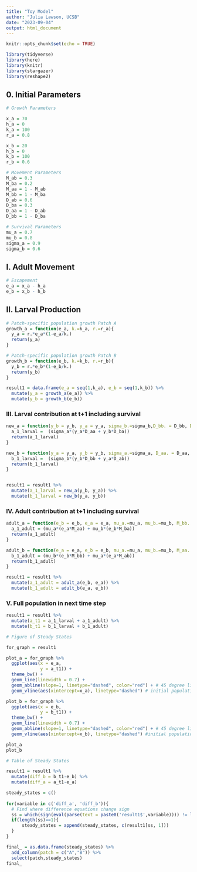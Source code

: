 ```yaml
---
title: "Toy Model"
author: "Julia Lawson, UCSB"
date: "2023-09-04"
output: html_document
---
```


```r
knitr::opts_chunk$set(echo = TRUE)

library(tidyverse)
library(here)
library(knitr)
library(stargazer)
library(reshape2)
```

## 0. Initial Parameters

```r

# Growth Parameters

x_a = 70
h_a = 0
k_a = 100
r_a = 0.8

x_b = 20
h_b = 0
k_b = 100
r_b = 0.6

# Movement Parameters
M_ab = 0.3
M_ba = 0.2
M_aa = 1 - M_ab
M_bb = 1 - M_ba
D_ab = 0.6
D_ba = 0.3
D_aa = 1 - D_ab
D_bb = 1 - D_ba

# Survival Parameters
mu_a = 0.7
mu_b = 0.8
sigma_a = 0.9
sigma_b = 0.6

```

## I. Adult Movement

```r

# Escapement
e_a = x_a - h_a
e_b = x_b - h_b

```

## II. Larval Production

```r

# Patch-specific population growth Patch A
growth_a = function(e_a, k.=k_a, r.=r_a){
  y_a = r.*e_a*(1-e_a/k.)
  return(y_a)
}

# Patch-specific population growth Patch B
growth_b = function(e_b, k.=k_b, r.=r_b){
  y_b = r.*e_b*(1-e_b/k.)
  return(y_b)
}

```

```r

result1 = data.frame(e_a = seq(1,k_a), e_b = seq(1,k_b)) %>%
  mutate(y_a = growth_a(e_a)) %>% 
  mutate(y_b = growth_b(e_b))

```

### III. Larval contribution at t+1 including survival

```r

new_a = function(y_b = y_b, y_a = y_a, sigma_b.=sigma_b,D_bb. = D_bb, D_ab. = D_ab){
  a_1_larval =  (sigma_a*(y_a*D_aa + y_b*D_ba))
  return(a_1_larval)
}

new_b = function(y_a = y_a, y_b = y_b, sigma_a.=sigma_a, D_aa. = D_aa, D_ba. = D_ba){
  b_1_larval =  (sigma_b*(y_b*D_bb + y_a*D_ab))
  return(b_1_larval)
}


result1 = result1 %>% 
  mutate(a_1_larval = new_a(y_b, y_a)) %>% 
  mutate(b_1_larval = new_b(y_a, y_b))

```

### IV. Adult contribution at t+1 including survival

```r

adult_a = function(e_b = e_b, e_a = e_a, mu_a.=mu_a, mu_b.=mu_b, M_bb. = M_bb, M_ab. = M_ab){
  a_1_adult = (mu_a*(e_a*M_aa) + mu_b*(e_b*M_ba))
  return(a_1_adult)
}

adult_b = function(e_a = e_a, e_b = e_b, mu_a.=mu_a, mu_b.=mu_b, M_aa. = M_aa, M_ba. = M_ba){
  b_1_adult = (mu_b*(e_b*M_bb) + mu_a*(e_a*M_ab))
  return(b_1_adult)
}

result1 = result1 %>% 
  mutate(a_1_adult = adult_a(e_b, e_a)) %>% 
  mutate(b_1_adult = adult_b(e_a, e_b))

```

### V. Full population in next time step

```r

result1 = result1 %>% 
  mutate(a_t1 = a_1_larval + a_1_adult) %>% 
  mutate(b_t1 = b_1_larval + b_1_adult)

```


```r

# Figure of Steady States

for_graph = result1

plot_a = for_graph %>%
  ggplot(aes(x = e_a, 
             y = a_t1)) +
  theme_bw() +
  geom_line(linewidth = 0.7) +
  geom_abline(slope=1, linetype="dashed", color="red") + # 45 degree line to find steady state
  geom_vline(aes(xintercept=x_a), linetype="dashed") # initial population, x_a

plot_b = for_graph %>%
  ggplot(aes(x = e_b, 
             y = b_t1)) +
  theme_bw() +
  geom_line(linewidth = 0.7) +
  geom_abline(slope=1, linetype="dashed", color="red") + # 45 degree line to find steady state
  geom_vline(aes(xintercept=x_b), linetype="dashed") #initial population, x_b

plot_a
plot_b
```

```r

# Table of Steady States

result1 = result1 %>% 
  mutate(diff_b = b_t1-e_b) %>% 
  mutate(diff_a = a_t1-e_a)

steady_states = c()
  
for(variable in c('diff_a', 'diff_b')){
  # Find where difference equations change sign
  ss = which(sign(eval(parse(text = paste0('result1$',variable)))) != lag(sign(eval(parse(text = paste0('result1$', variable))))))
  if(length(ss)==1){
      steady_states = append(steady_states, c(result1[ss, 1]))
  }
}

final_ = as.data.frame(steady_states) %>% 
  add_column(patch = c("A","B")) %>% 
  select(patch,steady_states)
final_
```

